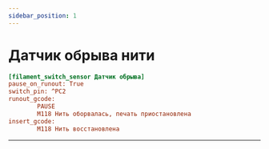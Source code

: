 ```yaml
---
sidebar_position: 1
---
```


# Датчик обрыва нити

```cfg title="printer.cfg"
[filament_switch_sensor Датчик обрыва]
pause_on_runout: True
switch_pin: ^PC2
runout_gcode: 
        PAUSE
        M118 Нить оборвалась, печать приостановлена
insert_gcode:
        M118 Нить восстановлена

```

----
